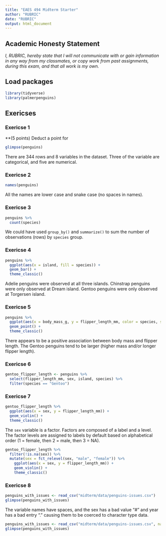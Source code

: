 ```yaml
---
title: "EAES 494 Midterm Starter"
author: "RUBRIC"
date: "RUBRIC"
output: html_document
---
```


## Academic Honesty Statement

*I, RUBRIC, hereby state that I will not communicate with or gain information in any way from my classmates, or copy work from past assignments, during this exam, and that all work is my own.*

## Load packages

```r
library(tidyverse)
library(palmerpenguins)
```

## Exericses

### Exericse 1

\*\*(5 points) Deduct a point for

```r
glimpse(penguins)
```

There are 344 rows and 8 variables in the dataset.
Three of the variable are categorical, and five are numerical.

### Exericse 2

```r
names(penguins)
```

All the names are lower case and snake case (no spaces in names).

### Exericse 3

```r
penguins %>% 
  count(species)
```

We could have used `group_by()` and `summarize()` to sum the number of observations (rows) by `species` group.

### Exericse 4

```r
penguins %>% 
  ggplot(aes(x = island, fill = species)) +
  geom_bar() +
  theme_classic()
```

Adelie penguins were observed at all three islands.
Chinstrap penguins were only observed at Dream island.
Gentoo penguins were only observed at Torgersen island.

### Exericse 5

```r
penguins %>% 
  ggplot(aes(x = body_mass_g, y = flipper_length_mm, color = species, shape = species)) +
  geom_point() +
  theme_classic()
```

There appears to be a positive association between body mass and flipper length.
The Gentoo penguins tend to be larger (higher mass and/or longer flipper length).

### Exericse 6

```r
gentoo_flipper_length <- penguins %>% 
  select(flipper_length_mm, sex, island, species) %>% 
  filter(species == "Gentoo")
```

### Exericse 7

```r
gentoo_flipper_length %>% 
  ggplot(aes(x = sex, y = flipper_length_mm)) +
  geom_violin() +
  theme_classic()
```

The `sex` variable is a factor.
Factors are composed of a label and a level.
The factor levels are assigned to labels by default based on alphabetical order (1 = female, then 2 = male, then 3 = NA).

```r
gentoo_flipper_length %>% 
  filter(!is.na(sex)) %>% 
  mutate(sex = fct_relevel(sex, "male", "female")) %>% 
    ggplot(aes(x = sex, y = flipper_length_mm)) +
    geom_violin() +
    theme_classic()
```

### Exericse 8

```r
penguins_with_issues <- read_csv("midterm/data/penguins-issues.csv")
glimpse(penguins_with_issues)
```

The variable names have spaces, and the sex has a bad value "\#" and year has a bad entry "." causing them to be coerced to character type data.

```r
penguins_with_issues <- read_csv("midterm/data/penguins-issues.csv", na = c(".", "#"), name_repair = "universal")
glimpse(penguins_with_issues)
```
